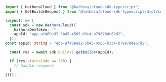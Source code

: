 ```typescript GetBuilds.ts
import { HathoraCloud } from "@hathora/cloud-sdk-typescript";
import { GetBuildsRequest } from "@hathora/cloud-sdk-typescript/dist/sdk/models/operations";

(async() => {
  const sdk = new HathoraCloud({
    hathoraDevToken: "",
    appId: "app-af469a92-5b45-4565-b3c4-b79878de67d2",
  });
const appId: string = "app-af469a92-5b45-4565-b3c4-b79878de67d2";

  const res = await sdk.buildV1.getBuilds(appId);

  if (res.statusCode == 200) {
    // handle response
  }
})();
```
